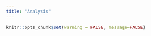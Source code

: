 ```yaml
---
title: "Analysis"
---
```

```r
knitr::opts_chunk$set(warning = FALSE, message=FALSE)
```



